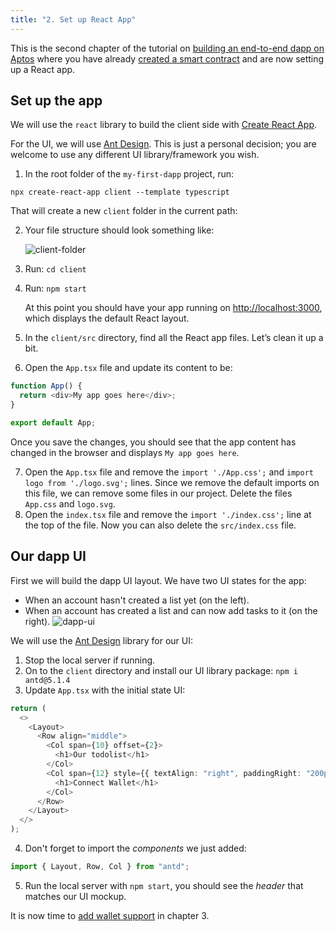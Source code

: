```yaml
---
title: "2. Set up React App"
---
```








This is the second chapter of the tutorial on [building an end-to-end dapp on Aptos](/build/guides/build-e2e-dapp) where you have already [created a smart contract](/build/guides/build-e2e-dapp/1-create-smart-contract) and are now setting up a React app.

## Set up the app

We will use the `react` library to build the client side with [Create React App](https://create-react-app.dev/docs/getting-started#creating-an-app).

For the UI, we will use [Ant Design](https://ant.design/). This is just a personal decision; you are welcome to use any different UI library/framework you wish.

1. In the root folder of the `my-first-dapp` project, run:

```shellscript filename="Terminal"
npx create-react-app client --template typescript
```

That will create a new `client` folder in the current path:

2. Your file structure should look something like:

   ![client-folder](/images/build-e2e-dapp-img-2.png)

3. Run: `cd client`

4. Run: `npm start`

   At this point you should have your app running on [http://localhost:3000](http://localhost:3000), which displays the default React layout.

5. In the `client/src` directory, find all the React app files. Let’s clean it up a bit.

6. Open the `App.tsx` file and update its content to be:

```typescript filename="App.tsx"
function App() {
  return <div>My app goes here</div>;
}

export default App;
```

Once you save the changes, you should see that the app content has changed in the browser and displays `My app goes here`.

7. Open the `App.tsx` file and remove the `import './App.css';` and `import logo from './logo.svg';` lines. Since we remove the default imports on this file, we can remove some files in our project. Delete the files `App.css` and `logo.svg`.
8. Open the `index.tsx` file and remove the `import './index.css';` line at the top of the file.
   Now you can also delete the `src/index.css` file.

## Our dapp UI

First we will build the dapp UI layout. We have two UI states for the app:

- When an account hasn&apos;t created a list yet (on the left).
- When an account has created a list and can now add tasks to it (on the right).
  ![dapp-ui](/images/build-e2e-dapp-img-3.png)

We will use the [Ant Design](https://ant.design/) library for our UI:

1. Stop the local server if running.
2. On to the `client` directory and install our UI library package: `npm i antd@5.1.4`
3. Update `App.tsx` with the initial state UI:

```typescript filename="App.tsx"
return (
  <>
    <Layout>
      <Row align="middle">
        <Col span={10} offset={2}>
          <h1>Our todolist</h1>
        </Col>
        <Col span={12} style={{ textAlign: "right", paddingRight: "200px" }}>
          <h1>Connect Wallet</h1>
        </Col>
      </Row>
    </Layout>
  </>
);
```

4. Don&apos;t forget to import the _components_ we just added:

```typescript filename="App.tsx"
import { Layout, Row, Col } from "antd";
```

5. Run the local server with `npm start`, you should see the _header_ that matches our UI mockup.

It is now time to [add wallet support](/build/guides/build-e2e-dapp/3-add-wallet-support) in chapter 3.
